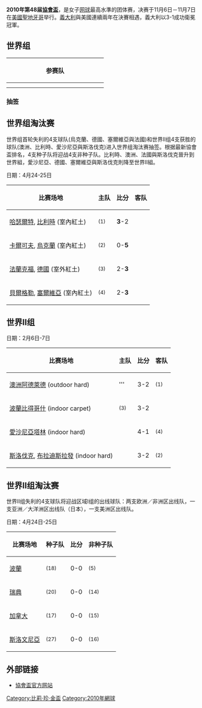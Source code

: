 {{noteTA
|T=zh-hans:2010年联合会杯;zh-hant:2010年聯會盃;zh-hk:2010年協會盃;zh-tw:2010年聯邦盃;zh-mo:2010年協會盃;
|G1=Tennis
|1=zh-hans:联合会杯;zh-hant:聯會盃;zh-hk:協會盃;zh-tw:聯邦盃;zh-mo:協會盃;
}}

'''2010年第48届[[協會盃|協會盃]]'''，是女子[[网球|网球]]最高水準的团体赛，决赛于11月6日－11月7日在[[美國|美國]][[聖地牙哥郡|聖地牙哥]]举行。[[義大利|義大利]]與美國連續兩年在決賽相遇，義大利以3-1成功衛冕冠軍。

== 世界组 ==
{{details|2010年協會盃世界组}}
{| class="wikitable" style="width:100%;"
|-
!colspan=4|'''参赛队'''
|-
!{{CZE}}

!{{FRA}}
!{{GER}}
!style="width:25%;"| {{ITA}}
|-
!style="width:25%;"| {{RUS}}
!style="width:25%;"| {{SRB}}
!{{UKR}}
!style="width:25%;"| {{USA}}
|}

=== 抽签 ===
{{8TeamBracket-info
| RD1date=2月6日-7日
| RD2date=4月24日-25日
| RD3date=11月6日-7日

| RD1T1-loc= [[卡爾可夫|卡爾可夫]], [[烏克蘭|烏克蘭]] (室內硬地)
| RD1-seed1=    | RD1-team1={{UKR}} | RD1-score1=1
| RD1-seed2= 1  | RD1-team2={{ITA}} | RD1-score2=4

| RD1T2-loc= [[布爾諾|布爾諾]], [[捷克|捷克]] (室內硬地)
| RD1-seed3= 4   | RD1-team3={{CZE}} | RD1-score3=3
| RD1-seed4=   | RD1-team4={{GER}} | RD1-score4=2

| RD1T3-loc= [[貝爾格勒|貝爾格勒]], [[塞爾維亞|塞爾維亞]] (室內硬地)
| RD1-seed5=    | RD1-team5={{SRB}} | RD1-score5=2
| RD1-seed6= 3   | RD1-team6={{RUS}} | RD1-score6=3

| RD1T4-loc= [[列萬|列萬]], [[法國|法國]], (室內紅土)
| RD1-seed7=    | RD1-team7={{FRA}}   | RD1-score7=1 
| RD1-seed8= 2   | RD1-team8={{USA}}   | RD1-score8=4


| RD2T1-loc=[[羅馬|羅馬]], [[意大利|意大利]] (室外紅土)
| RD2-seed1= 1  | RD2-team1= {{ITA}}       | RD2-score1=5
| RD2-seed2= 4  | RD2-team2= {{CZE}}       | RD2-score2=0

| RD2T2-loc=[[伯明罕_(阿拉巴馬州)|伯明罕]], [[阿拉巴馬州|阿拉巴馬州]], [[美國|美國]] (室內硬地)
| RD2-seed3= 3   | RD2-team3={{RUS}}       | RD2-score3=2
| RD2-seed4= 2   | RD2-team4={{USA}}       | RD2-score4=3
 

| RD3T1-loc=[[聖地牙哥郡|聖地牙哥]], [[加利福尼亞州|加州]], [[美國|美國]] (室內硬地)
| RD3-seed1= 1   | RD3-team1={{ITA}}   | RD3-score1=3
| RD3-seed2= 2   | RD3-team2={{USA}}   | RD3-score2=1
}}

== 世界组淘汰赛 ==
{{details|2010年協會盃世界组淘汰赛}}
世界组首轮失利的4支球队(烏克蘭、德國、塞爾維亞與法國)和世界II组4支获胜的球队(澳洲、比利時、愛沙尼亞與斯洛伐克)进入世界组淘汰赛抽签。根据最新協會盃排名，4支种子队将迎战4支非种子队。比利時、澳洲、法國與斯洛伐克晉升到世界組，愛沙尼亞、德國、塞爾維亞與斯洛伐克則降至世界II組。

日期：4月24-25日
{| class=wikitable cellspacing="1" cellpadding="3" style="border:1px solid #AAAAAA;"
|-
!比赛场地!!主队!!比分!!客队
|-
| [[哈瑟尔特|哈瑟爾特]], [[比利時|比利時]] (室內紅土)
|'''{{BEL}}''' <small>(1)</small>
|align=center| '''3'''-2
|'''{{EST}}''' 
|-
| [[卡爾可夫|卡爾可夫]], [[烏克蘭|烏克蘭]] (室內紅土)
|'''{{UKR}}''' <small>(2)</small>
|align=center| 0-'''5'''
|'''{{AUS}}''' 
|-
| [[美因河畔法兰克福|法蘭克福]], [[德國|德國]] (室外紅土)
|'''{{GER}}''' <small>(3)</small>
|align=center| 2-'''3'''
|'''{{FRA}}''' 
|-
| [[貝爾格勒|貝爾格勒]], [[塞爾維亞|塞爾維亞]] (室內紅土)
|'''{{SRB}}''' <small>(4)</small>
|align=center| 2-'''3'''
|'''{{SVK}}''' 
|}

== 世界II组 ==
{{details|2010年協會盃世界II组}}
日期：2月6日-7日
{| class=wikitable cellspacing="1" cellpadding="3" style="border:1px solid #AAAAAA;"
|-
!比赛场地!!主队!!比分!!客队
|-
| [[澳洲|澳洲]][[阿德萊德|阿德萊德]] (outdoor hard)
|'''{{AUS}} 
|align=center| 3-2
|{{ESP}} <small>(1)</small>
|-
| [[波蘭|波蘭]][[比得哥什|比得哥什]] (indoor carpet)
|'''{{BEL}}''' <small>(3)</small>
|align=center| 3-2
|{{POL}}
|-
| [[愛沙尼亞|愛沙尼亞]][[塔林|塔林]] (indoor hard)
|'''{{EST}}''' 
|align=center| 4-1
|{{ARG}} <small>(4)</small>
|-
| [[斯洛伐克|斯洛伐克]], [[布拉迪斯拉發|布拉迪斯拉發]] (indoor hard)
|'''{{SVK}}''' 
|align=center| 3-2
|{{CHN}} <small>(2)</small>
|}

== 世界II组淘汰赛 ==
{{details|2010年協會盃世界II组淘汰赛}}
世界II组失利的4支球队将迎战区域I组的出线球队：两支欧洲／非洲区出线队，一支亚洲／大洋洲区出线队（日本），一支美洲区出线队。

日期：4月24日-25日

{| class=wikitable cellspacing="1" cellpadding="3" style="border:1px solid #AAAAAA;"
|-
!比赛场地!!种子队!!比分!!非种子队
|-
| [[波蘭|波蘭]]
|'''{{POL}}''' <small>(18)</small>
|align=center| 0-0
|'''{{ESP}}''' <small>(5)</small>
|-
| [[瑞典|瑞典]]
|'''{{SWE}}''' <small>(20)</small>
|align=center| 0-0
|'''{{CHN}}''' <small>(14)</small>
|-
| [[加拿大|加拿大]]
|'''{{CAN}}''' <small>(17)</small>
|align=center| 0-0
|'''{{ARG}}''' <small>(15)</small>
|-
| [[斯洛文尼亞|斯洛文尼亞]]
|'''{{SVN}}''' <small>(27)</small>
|align=center| 0-0
|'''{{JPN}}''' <small>(16)</small>
|}

== 外部链接 ==
* [http://www.fedcup.com 協會盃官方网站]{{Wayback|url=http://www.fedcup.com/ |date=20101007224436 }}

{{Fed Cup}}

[[Category:比莉·珍·金盃|Category:比莉·珍·金盃]]
[[Category:2010年網球|Category:2010年網球]]
